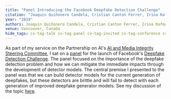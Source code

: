 ```yaml
---
title: "Panel Introducing the Facebook Deepfake Detection Challenge"
citation: "Joaquin Quiñonero Candela, Cristian Canton Ferrer, Irina Kofman, Claire Leibowicz, Sean McGregor. Panel Introducing the Facebook Deepfake Detection Challenge. Vancouver, Canada. 2019"
year: "2019"
authors: Joaquin Quiñonero Candela, Cristian Canton Ferrer, Irina Kofman, Claire Leibowicz, Sean McGregor
venue: Vancouver, Canada
hide_tags: cv-tag-talk cv-tag-panel cv-tag-invited cv-tag-conference cv-tag-ethics cv-tag-dl cv-tag-ml
---
```

As part of my service on the Partnership on AI's [AI and Media Integrity Steering Committee](https://www.partnershiponai.org/ai-and-media-integrity-steering-committee/), I sat on a [panel](https://dfdclaunchevent.splashthat.com/) for the launch of Facebook's [Deepfake Detection Challenge](https://www.kaggle.com/c/deepfake-detection-challenge/overview). The panel focused on the importance of the deepfake detection problem and how we can mitigate the immediate impacts through the development of detector models. The central premise I presented to the panel was that we can build detector models for the current generation of deepfakes, but these detectors are brittle and will fail to detect with each generation of improved deepfake generator models. See my discussion of the topic [here](https://seanbmcgregor.com/DeepfakeDetectionGame.html).
